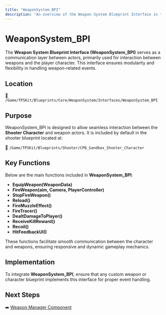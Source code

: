 ```yaml
---
title: "WeaponSystem_BPI"
description: "An overview of the Weapon System Blueprint Interface in the TPS Kit."
---
```


# WeaponSystem_BPI

The **Weapon System Blueprint Interface (WeaponSystem_BPI)** serves as a communication layer between actors, primarily used for interaction between weapons and the player character. This interface ensures modularity and flexibility in handling weapon-related events.

## Location

📂 `/Game/TPSKit/Blueprints/Core/WeaponSystem/Interfaces/WeaponSystem_BPI`

## Purpose

WeaponSystem_BPI is designed to allow seamless interaction between the **Shooter Character** and weapon actors. It is included by default in the shooter blueprint located at:

📂 `/Game/TPSKit/Blueprints/Shooter/CPB_Sandbox_Shooter_Character`

## Key Functions

Below are the main functions included in **WeaponSystem_BPI**:

- **EquipWeapon(WeaponData)**
- **FireWeapon(aim, Camera, PlayerController)**
- **StopFireWeapon()**
- **Reload()**
- **FireMuzzleEffect()**
- **FireTracer()**
- **DealtDamageToPlayer()**
- **ReceiveKillReward()**
- **Recoil()**
- **HitFeedbackUI()**

These functions facilitate smooth communication between the character and weapons, ensuring responsive and dynamic gameplay mechanics.

## Implementation

To integrate **WeaponSystem_BPI**, ensure that any custom weapon or character blueprint implements this interface for proper event handling.

## Next Steps

➡️ [Weapon Manager Component](/weapon-system/components/weapon-manager)
